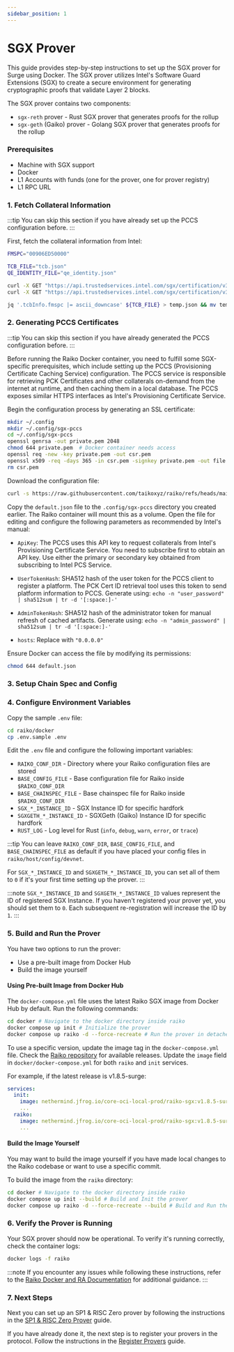 ```yaml
---
sidebar_position: 1
---
```



# SGX Prover

This guide provides step-by-step instructions to set up the SGX prover for Surge using Docker. 
The SGX prover utilizes Intel's Software Guard Extensions (SGX) to create a secure environment for generating 
cryptographic proofs that validate Layer 2 blocks.

The SGX prover contains two components:
- `sgx-reth` prover - Rust SGX prover that generates proofs for the rollup
- `sgx-geth` (Gaiko) prover - Golang SGX prover that generates proofs for the rollup


### Prerequisites

- Machine with SGX support
- Docker
- L1 Accounts with funds (one for the prover, one for prover registry)
- L1 RPC URL

### 1. Fetch Collateral Information

:::tip
You can skip this section if you have already set up the PCCS configuration before.
:::

First, fetch the collateral information from Intel:

```bash
FMSPC="00906ED50000"

TCB_FILE="tcb.json"
QE_IDENTITY_FILE="qe_identity.json"

curl -X GET "https://api.trustedservices.intel.com/sgx/certification/v3/tcb?fmspc=${FMSPC}" > ${TCB_FILE}
curl -X GET "https://api.trustedservices.intel.com/sgx/certification/v3/qe/identity" > ${QE_IDENTITY_FILE}

jq '.tcbInfo.fmspc |= ascii_downcase' ${TCB_FILE} > temp.json && mv temp.json ${TCB_FILE}
```


### 2. Generating PCCS Certificates

:::tip
You can skip this section if you have already generated the PCCS configuration before.
:::

Before running the Raiko Docker container, you need to fulfill some SGX-specific prerequisites, 
which include setting up the PCCS (Provisioning Certificate Caching Service) configuration. 
The PCCS service is responsible for retrieving PCK Certificates and other collaterals on-demand 
from the internet at runtime, and then caching them in a local database. 
The PCCS exposes similar HTTPS interfaces as Intel's Provisioning Certificate Service.

Begin the configuration process by generating an SSL certificate:

```bash
mkdir ~/.config
mkdir ~/.config/sgx-pccs
cd ~/.config/sgx-pccs
openssl genrsa -out private.pem 2048
chmod 644 private.pem  # Docker container needs access
openssl req -new -key private.pem -out csr.pem
openssl x509 -req -days 365 -in csr.pem -signkey private.pem -out file.crt
rm csr.pem
```

Download the configuration file:

```bash
curl -s https://raw.githubusercontent.com/taikoxyz/raiko/refs/heads/main/docs/default.json > ~/.config/sgx-pccs/default.json
```

Copy the `default.json` file to the `.config/sgx-pccs` directory you created earlier. The Raiko container will mount this as a volume. Open the file for editing and configure the following parameters as recommended by Intel's manual:

* `ApiKey`: The PCCS uses this API key to request collaterals from Intel's Provisioning Certificate Service. You need to subscribe first to obtain an API key. Use either the primary or secondary key obtained from subscribing to Intel PCS Service.

* `UserTokenHash`: SHA512 hash of the user token for the PCCS client to register a platform. The PCK Cert ID retrieval tool uses this token to send platform information to PCCS. Generate using: `echo -n "user_password" | sha512sum | tr -d '[:space:]-'`

* `AdminTokenHash`: SHA512 hash of the administrator token for manual refresh of cached artifacts. Generate using: `echo -n "admin_password" | sha512sum | tr -d '[:space:]-'`

* `hosts`: Replace with `"0.0.0.0"`

Ensure Docker can access the file by modifying its permissions:

```bash
chmod 644 default.json
```


### 3. Setup Chain Spec and Config

<ConfigSetup/>



### 4. Configure Environment Variables

Copy the sample `.env` file:

```bash
cd raiko/docker
cp .env.sample .env
```

Edit the `.env` file and configure the following important variables:

* `RAIKO_CONF_DIR` - Directory where your Raiko configuration files are stored
* `BASE_CONFIG_FILE` - Base configuration file for Raiko inside `$RAIKO_CONF_DIR`
* `BASE_CHAINSPEC_FILE` - Base chainspec file for Raiko inside `$RAIKO_CONF_DIR`
* `SGX_*_INSTANCE_ID` - SGX Instance ID for specific hardfork
* `SGXGETH_*_INSTANCE_ID` - SGXGeth (Gaiko) Instance ID for specific hardfork
* `RUST_LOG` - Log level for Rust (`info`, `debug`, `warn`, `error`, or `trace`)

:::tip
You can leave `RAIKO_CONF_DIR`, `BASE_CONFIG_FILE`, and `BASE_CHAINSPEC_FILE` as default if you have placed your config files in `raiko/host/config/devnet`.

For `SGX_*_INSTANCE_ID` and `SGXGETH_*_INSTANCE_ID`, you can set all of them to `0` if it's your first time setting up the prover.
:::

:::note
`SGX_*_INSTANCE_ID` and `SGXGETH_*_INSTANCE_ID` values represent the ID of registered SGX Instance. 
If you haven't registered your prover yet, you should set them to `0`. Each subsequent re-registration will increase the ID by `1`.
:::


### 5. Build and Run the Prover

You have two options to run the prover:

* Use a pre-built image from Docker Hub
* Build the image yourself

#### Using Pre-built Image from Docker Hub

The `docker-compose.yml` file uses the latest Raiko SGX image from Docker Hub by default.
Run the following commands:

```bash
cd docker # Navigate to the docker directory inside raiko
docker compose up init # Initialize the prover
docker compose up raiko -d --force-recreate # Run the prover in detached mode
```

To use a specific version, update the image tag in the `docker-compose.yml` file.
Check the [Raiko repository](https://github.com/NethermindEth/raiko) for available releases.
Update the `image` field in `docker/docker-compose.yml` for both `raiko` and `init` services.

For example, if the latest release is v1.8.5-surge:

```yaml
services:
  init:
    image: nethermind.jfrog.io/core-oci-local-prod/raiko-sgx:v1.8.5-surge
    ...
  raiko:
    image: nethermind.jfrog.io/core-oci-local-prod/raiko-sgx:v1.8.5-surge
    ...
```

#### Build the Image Yourself

You may want to build the image yourself if you have made local changes to the Raiko codebase or want to use a specific commit.

To build the image from the `raiko` directory:

```bash
cd docker # Navigate to the docker directory inside raiko
docker compose up init --build # Build and Init the prover
docker compose up raiko -d --force-recreate --build # Build and Run the prover
```

### 6. Verify the Prover is Running

Your SGX prover should now be operational. To verify it's running correctly, check the container logs:

```bash
docker logs -f raiko
```

:::note
If you encounter any issues while following these instructions, refer to the [Raiko Docker and RA Documentation](https://github.com/NethermindEth/raiko/blob/main/docs/README_Docker_and_RA.md) for additional guidance.
:::

### 7. Next Steps

Next you can set up an SP1 & RISC Zero prover by following the instructions in the [SP1 & RISC Zero Prover](./sp1-and-risc0-provers.mdx) guide.

If you have already done it, the next step is to register your provers in the protocol. Follow the instructions in the [Register Provers](./register-provers.mdx) guide.


